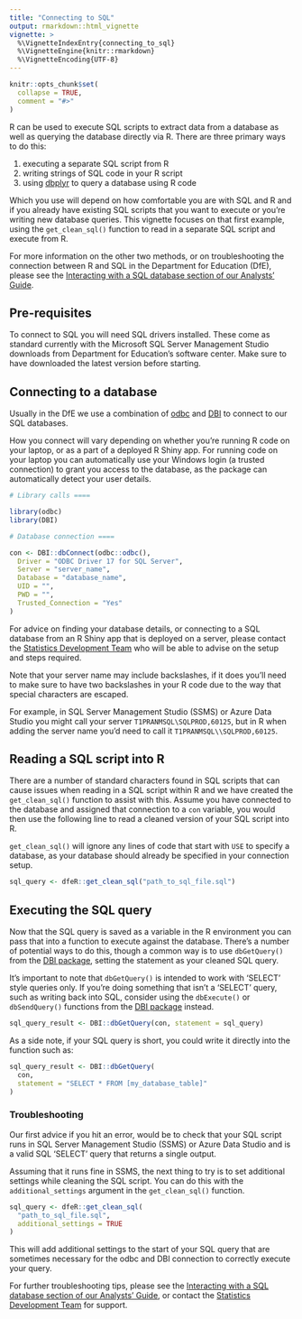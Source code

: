 ```yaml
---
title: "Connecting to SQL"
output: rmarkdown::html_vignette
vignette: >
  %\VignetteIndexEntry{connecting_to_sql}
  %\VignetteEngine{knitr::rmarkdown}
  %\VignetteEncoding{UTF-8}
---
```


```r
knitr::opts_chunk$set(
  collapse = TRUE,
  comment = "#>"
)
```

R can be used to execute SQL scripts to extract data from a database as well as querying the database directly via R. There are three primary ways to do this:

1. executing a separate SQL script from R
2. writing strings of SQL code in your R script
3. using [dbplyr](https://dbplyr.tidyverse.org/) to query a database using R code

Which you use will depend on how comfortable you are with SQL and R and if you already have existing SQL scripts that you want to execute or you’re writing new database queries. This vignette focuses on that first example, using the `get_clean_sql()` function to read in a separate SQL script and execute from R.

For more information on the other two methods, or on troubleshooting the connection between R and SQL in the Department for Education (DfE), please see the [Interacting with a SQL database section of our Analysts' Guide](https://dfe-analytical-services.github.io/analysts-guide/learning-development/r.html#interacting-with-a-sql-database-from-within-r-scripts).

## Pre-requisites

To connect to SQL you will need SQL drivers installed. These come as standard currently with the Microsoft SQL Server Management Studio downloads from Department for Education's software center. Make sure to have downloaded the latest version before starting.

## Connecting to a database

Usually in the DfE we use a combination of [odbc](https://odbc.r-dbi.org/) and [DBI](https://dbi.r-dbi.org/) to connect to our SQL databases.

How you connect will vary depending on whether you're running R code on your laptop, or as a part of a deployed R Shiny app. For running code on your laptop you can automatically use your Windows login (a trusted connection) to grant you access to the database, as the package can automatically detect your user details.

```r
# Library calls ====

library(odbc)
library(DBI)

# Database connection ====

con <- DBI::dbConnect(odbc::odbc(),
  Driver = "ODBC Driver 17 for SQL Server",
  Server = "server_name",
  Database = "database_name",
  UID = "",
  PWD = "",
  Trusted_Connection = "Yes"
)
```

For advice on finding your database details, or connecting to a SQL database from an R Shiny app that is deployed on a server, please contact the [Statistics Development Team](mailto:statistics.development@education.gov.uk) who will be able to advise on the setup and steps required.

Note that your server name may include backslashes, if it does you'll need to make sure to have two backslashes in your R code due to the way that special characters are escaped. 

For example, in SQL Server Management Studio (SSMS) or Azure Data Studio you might call your server `T1PRANMSQL\SQLPROD,60125`, but in R when adding the server name you'd need to call it `T1PRANMSQL\\SQLPROD,60125`.

## Reading a SQL script into R

There are a number of standard characters found in SQL scripts that can cause issues when reading in a SQL script within R and we have created the `get_clean_sql()` function to assist with this. Assume you have connected to the database and assigned that connection to a `con` variable, you would then use the following line to read a cleaned version of your SQL script into R.

`get_clean_sql()` will ignore any lines of code that start with `USE` to specify a database, as your database should already be specified in your connection setup.

```r
sql_query <- dfeR::get_clean_sql("path_to_sql_file.sql")
```

## Executing the SQL query

Now that the SQL query is saved as a variable in the R environment you can pass that into a function to execute against the database. There's a number of potential ways to do this, though a common way is to use `dbGetQuery()` from the [DBI package](https://dbi.r-dbi.org/), setting the statement as your cleaned SQL query.

It's important to note that `dbGetQuery()` is intended to work with 'SELECT' style queries only. If you're doing something that isn't a 'SELECT' query, such as writing back into SQL, consider using the `dbExecute()` or `dbSendQuery()` functions from the [DBI package](https://dbi.r-dbi.org/) instead.

```r
sql_query_result <- DBI::dbGetQuery(con, statement = sql_query)
```

As a side note, if your SQL query is short, you could write it directly into the function such as:

```r
sql_query_result <- DBI::dbGetQuery(
  con,
  statement = "SELECT * FROM [my_database_table]"
)
```

### Troubleshooting

Our first advice if you hit an error, would be to check that your SQL script runs in SQL Server Management Studio (SSMS) or Azure Data Studio and is a valid SQL 'SELECT' query that returns a single output.

Assuming that it runs fine in SSMS, the next thing to try is to set additional settings while cleaning the SQL script. You can do this with the `additional_settings` argument in the `get_clean_sql()` function.

```r
sql_query <- dfeR::get_clean_sql(
  "path_to_sql_file.sql",
  additional_settings = TRUE
)
```

This will add additional settings to the start of your SQL query that are sometimes necessary for the odbc and DBI connection to correctly execute your query. 

For further troubleshooting tips, please see the [Interacting with a SQL database section of our Analysts' Guide](https://dfe-analytical-services.github.io/analysts-guide/learning-development/r.html#interacting-with-a-sql-database-from-within-r-scripts), or contact the [Statistics Development Team](mailto:statistics.development@education.gov.uk) for support.
